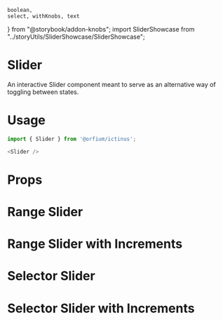     boolean,
    select, withKnobs, text
} from "@storybook/addon-knobs"; import SliderShowcase from "../storyUtils/SliderShowcase/SliderShowcase";

<Meta title="Design System/Slider" component={Slider} />

# Slider

An interactive Slider component meant to serve as an alternative way of toggling between states.

# Usage

```js
import { Slider } from '@orfium/ictinus';

<Slider />
```

# Props

<Props of={Slider} />

# Range Slider

<Preview>
  <Story name="Range Slider (DontTest)" parameters={{ decorators: [withKnobs] }}>
      <SliderShowcase isSelector={false} isDisabled={boolean('isDisabled', false)}/>
  </Story>
</Preview>

# Range Slider with Increments

<Preview>
  <Story name="Range Slider with Increments (DontTest)" parameters={{ decorators: [withKnobs] }}>
        <SliderShowcase isSelector={false} isDisabled={boolean('isDisabled', false)} hasIncrements={true} />
  </Story>
</Preview>

# Selector Slider

<Preview>
  <Story name="Selector Slider (DontTest)" parameters={{ decorators: [withKnobs] }}>
        <SliderShowcase isSelector={true} isDisabled={boolean('isDisabled', false)}/>
  </Story>
</Preview>

# Selector Slider with Increments

<Preview>
    <Story name="Selector Slider with Increments (DontTest)" parameters={{ decorators: [withKnobs] }}>
        <SliderShowcase isDisabled={boolean('isDisabled', false)} isSelector={true} hasIncrements={true} />
    </Story>
</Preview>

